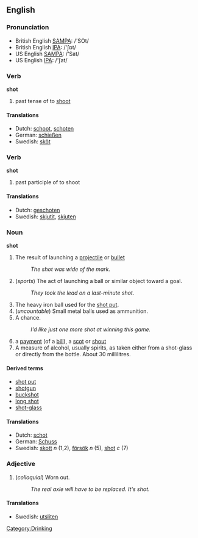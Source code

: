 ==English==

=== Pronunciation ===
*British English [[w:SAMPA|SAMPA]]: /'SOt/
*British English [[w:IPA|IPA]]: /'ʃɒt/
*US English [[w:SAMPA|SAMPA]]: /'Sat/
*US English [[w:IPA|IPA]]: /'ʃat/

=== Verb ===
'''shot'''
# past tense of to [[shoot]]

==== Translations ====
*Dutch: [[schoot]], [[schoten]]
*German: [[schießen]]
*Swedish: [[sköt]]

=== Verb ===
'''shot'''

# past participle of to shoot

==== Translations ====
*Dutch: [[geschoten]]
*Swedish: [[skjutit]], [[skjuten]]

=== Noun ===
[[Category:Drinking]]
'''shot'''

# The result of launching a [[projectile]] or [[bullet]]
#: ''The shot was wide of the mark.''
# (''sports'') The act of launching a ball or similar object toward a goal.
#: ''They took the lead on a last-minute shot.''
# The heavy iron ball used for the [[shot put]].
# (''uncountable'') Small metal balls used as ammunition.
# A chance.
#: ''I'd like just one more shot at winning this game.''
#a [[payment]] (of a [[bill]]), a [[scot]] or [[shout]]
# A measure of alcohol, usually spirits, as taken either from a shot-glass or directly from the bottle. About 30 millilitres.

====Derived terms====

*[[shot put]]
*[[shotgun]]
*[[buckshot]]
*[[long shot]]
*[[shot-glass]]

==== Translations ====
*Dutch: [[schot]]
*German: [[Schuss]]
*Swedish: [[skott]] ''n'' (1,2), [[försök]] ''n'' (5), [[shot#Swedish|shot]] ''c'' (7)

=== Adjective ===

# (''colloquial'') Worn out.
#: ''The real axle will have to be replaced.  It's shot.''

====Translations====
*Swedish: [[utsliten]]